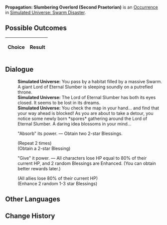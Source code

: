 {{Simulated Universe Event Infobox
|title         = Propagation: Slumbering Overlord (Second Praetorian)
|image         = Random Event 4.png
|type          =
|domains_su    = 
|domains_ext   = 
|domains_swarm = Swarm
|domains_gng   = 
|requirements  =
|prev          = {{tx}}
|next          = {{tx}}
|indexRewards  =
|characters    = 
}}
'''Propagation: Slumbering Overlord (Second Praetorian)''' is an [[Simulated Universe/Occurrence|Occurrence]] in [[Simulated Universe: Swarm Disaster]].

==Possible Outcomes==
{| class="article-table"
!Choice
!Result

|}

<!--
==Gameplay Notes==

-->
==Dialogue==
{{Dialogue Start}}
:'''Simulated Universe:''' You pass by a habitat filled by a massive Swarm. A giant Lord of Eternal Slumber is sleeping soundly on a putrefied throne.
:'''Simulated Universe:''' The Lord of Eternal Slumber has both its eyes closed. It seems to be lost in its dreams.
:'''Simulated Universe:''' You check the map in your hand... and find that your way ahead is blocked! As you are about to take a detour, you notice some newly born *spores* gathering around the Lord of Eternal Slumber. A daring idea blossoms in your mind...
:{{DIcon|Star}} "Absorb" its power. &mdash; Obtain two 2-star Blessings.
:;(Repeat 2 times)
:;(Obtain a 2-star Blessing)
:{{DIcon|Star}} "Give" it power. &mdash; All characters lose HP equal to 80% of their current HP, and 2 random Blessings are Enhanced. (You can obtain better rewards later.)
:;(All allies lose 80% of their current HP)
:;(Enhance 2 random 1-3 star Blessings)
{{Dialogue End}}

==Other Languages==
{{Other Languages
|en    = Propagation: Slumbering Overlord (Second Praetorian)
|zhs   = 繁育•沉睡领主（二级卫戍）
|zht   = 繁育•沉睡領主（二級衛戍）
|ja    = 繁殖・深眠の領主（二級守備）
|ko    = 번식•깊이 잠든 영주(2급 경비)
|es    = Propagación: Cacique dormido (segundo pretoriano)
|fr    = Le seigneur assoupi de la Propagation (deuxième prétorien)
|ru    = Распространение: Повелитель сна (гарнизон ур. 2)
|th    = แพร่พันธุ์: ท่านผู้หลับใหล (กองกำลังระดับ 2)
|vi    = Sinh Sôi - Lãnh Chúa Ngủ Say (Cảnh Vệ Cấp 2)
|de    = Die Ausbreitung: Schlafender Herrscher (Garnisonsstufe 2)
|id    = Propagation: Raja yang Tertidur (Garnisun Tingkat 2)
|pt    = Propagação: Soberano Adormecido (Segundo Pretoriano)
}}

==Change History==
{{Change History|1.0}}
